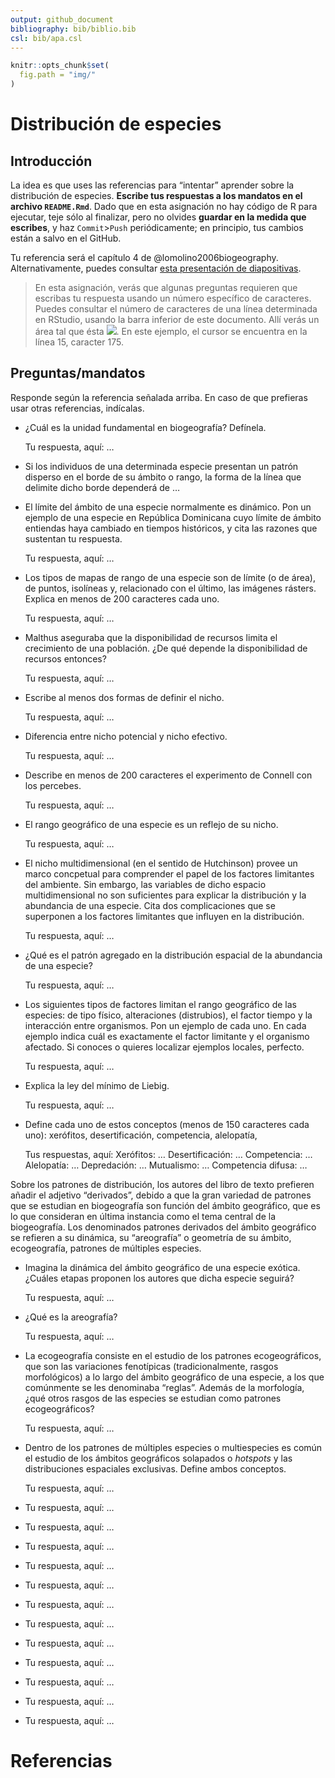 ```yaml
---
output: github_document
bibliography: bib/biblio.bib
csl: bib/apa.csl
---
```


```r
knitr::opts_chunk$set(
  fig.path = "img/"
)
```


<!-- Este .md fue generado a partir del .Rmd homónimo. Edítese el .Rmd -->

# Distribución de especies

## Introducción

La idea es que uses las referencias para "intentar" aprender sobre la distribución de especies. **Escribe tus respuestas a los mandatos en el archivo `README.Rmd`**. Dado que en esta asignación no hay código de R para ejecutar, teje sólo al finalizar, pero no olvides **guardar en la medida que escribes**, y haz `Commit`>`Push` periódicamente; en principio, tus cambios están a salvo en el GitHub.

Tu referencia será el capítulo 4 de @lomolino2006biogeography. Alternativamente, puedes consultar [esta presentación de diapositivas](https://drive.google.com/open?id=10wRSRGfoW96weiY4O4E_8NiQfv44cAvT).

>En esta asignación, verás que algunas preguntas requieren que escribas tu respuesta usando un número específico de caracteres. Puedes consultar el número de caracteres de una línea determinada en RStudio, usando la barra inferior de este documento. Allí verás un área tal que ésta ![](img/filas_columnas.png). En este ejemplo, el cursor se encuentra en la línea 15, caracter 175.

## Preguntas/mandatos

Responde según la referencia señalada arriba. En caso de que prefieras usar otras referencias, indícalas.

* ¿Cuál es la unidad fundamental en biogeografía? Defínela.

    Tu respuesta, aquí: ...

* Si los individuos de una determinada especie presentan un patrón disperso en el borde de su ámbito o rango, la forma de la línea que delimite dicho borde dependerá de ...

* El límite del ámbito de una especie normalmente es dinámico. Pon un ejemplo de una especie en República Dominicana cuyo límite de ámbito entiendas haya cambiado en tiempos históricos, y cita las razones que sustentan tu respuesta.

    Tu respuesta, aquí: ...

* Los tipos de mapas de rango de una especie son de límite (o de área), de puntos, isolíneas y, relacionado con el último, las imágenes rásters. Explica en menos de 200 caracteres cada uno.

    Tu respuesta, aquí: ...

* Malthus aseguraba que la disponibilidad de recursos limita el crecimiento de una población. ¿De qué depende la disponibilidad de recursos entonces?

    Tu respuesta, aquí: ...

* Escribe al menos dos formas de definir el nicho.

    Tu respuesta, aquí: ...

* Diferencia entre nicho potencial y nicho efectivo.

    Tu respuesta, aquí: ...

* Describe en menos de 200 caracteres el experimento de Connell con los percebes.

    Tu respuesta, aquí: ...

* El rango geográfico de una especie es un reflejo de su nicho. 

    Tu respuesta, aquí: ...

* El nicho multidimensional (en el sentido de Hutchinson) provee un marco concpetual para comprender el papel de los factores limitantes del ambiente. Sin embargo, las variables de dicho espacio multidimensional no son suficientes para explicar la distribución y la abundancia de una especie. Cita dos complicaciones que se superponen a los factores limitantes que influyen en la distribución.

    Tu respuesta, aquí: ...

* ¿Qué es el patrón agregado en la distribución espacial de la abundancia de una especie?

    Tu respuesta, aquí: ...

* Los siguientes tipos de factores limitan el rango geográfico de las especies: de tipo físico, alteraciones (distrubios), el factor tiempo y la interacción entre organismos. Pon un ejemplo de cada uno. En cada ejemplo indica cuál es exactamente el factor limitante y el organismo afectado. Si conoces o quieres localizar ejemplos locales, perfecto.

    Tu respuesta, aquí: ...

* Explica la ley del mínimo de Liebig.

    Tu respuesta, aquí: ...

* Define cada uno de estos conceptos (menos de 150 caracteres cada uno): xerófitos, desertificación, competencia, alelopatía, 

    Tus respuestas, aquí: 
    Xerófitos: ...
    Desertificación: ...
    Competencia: ...
    Alelopatía: ...
    Depredación: ...
    Mutualismo: ...
    Competencia difusa: ...

Sobre los patrones de distribución, los autores del libro de texto prefieren añadir el adjetivo "derivados", debido a que la gran variedad de patrones que se estudian en biogeografía son función del ámbito geográfico, que es lo que consideran en última instancia como el tema central de la biogeografía. Los denominados patrones derivados del ámbito geográfico se refieren a su dinámica, su "areografía" o geometría de su ámbito, ecogeografía, patrones de múltiples especies. 

* Imagina la dinámica del ámbito geográfico de una especie exótica. ¿Cuáles etapas proponen los autores que dicha especie seguirá?

    Tu respuesta, aquí: ...

* ¿Qué es la areografía?

    Tu respuesta, aquí: ...

* La ecogeografía consiste en el estudio de los patrones ecogeográficos, que son las variaciones fenotípicas (tradicionalmente, rasgos morfológicos) a lo largo del ámbito geográfico de una especie, a los que comúnmente se les denominaba "reglas". Además de la morfología, ¿qué otros rasgos de las especies se estudian como patrones ecogeográficos?

    Tu respuesta, aquí: ...

* Dentro de los patrones de múltiples especies o multiespecies es común el estudio de los ámbitos geográficos solapados o *hotspots* y las distribuciones espaciales exclusivas. Define ambos conceptos.

    Tu respuesta, aquí: ...

* 

    Tu respuesta, aquí: ...

* 

    Tu respuesta, aquí: ...

* 

    Tu respuesta, aquí: ...

* 

    Tu respuesta, aquí: ...

* 

    Tu respuesta, aquí: ...

* 

    Tu respuesta, aquí: ...

* 

    Tu respuesta, aquí: ...

* 

    Tu respuesta, aquí: ...

* 

    Tu respuesta, aquí: ...

* 

    Tu respuesta, aquí: ...

* 

    Tu respuesta, aquí: ...

* 

    Tu respuesta, aquí: ...


# Referencias
